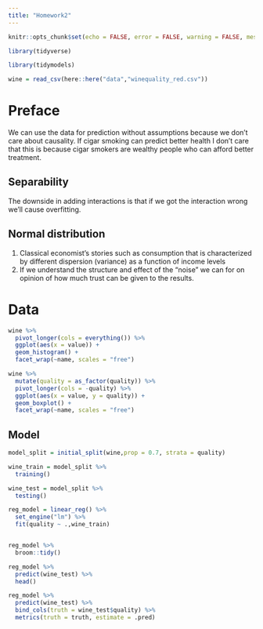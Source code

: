 ```yaml
---
title: "Homework2"
---
```


```r

knitr::opts_chunk$set(echo = FALSE, error = FALSE, warning = FALSE, message = FALSE)

```

```r

library(tidyverse)

library(tidymodels)

```

```r

wine = read_csv(here::here("data","winequality_red.csv"))

```

# Preface

We can use the data for prediction without assumptions because we don't care about
causality. If cigar smoking can predict better health I don't care that this is because
cigar smokers are wealthy people who can afford better treatment.

## Separability

The downside in adding interactions is that if we got the interaction wrong we'll cause overfitting.

## Normal distribution
1. Classical economist's stories such as consumption that is characterized by different
dispersion (variance) as a function of income levels
2. If we understand the structure and effect of the "noise" we can for on opinion of how
much trust can be given to the results.



# Data

```r
wine %>% 
  pivot_longer(cols = everything()) %>% 
  ggplot(aes(x = value)) + 
  geom_histogram() + 
  facet_wrap(~name, scales = "free")

```


```r

wine %>% 
  mutate(quality = as_factor(quality)) %>% 
  pivot_longer(cols = -quality) %>%
  ggplot(aes(x = value, y = quality)) + 
  geom_boxplot() + 
  facet_wrap(~name, scales = "free")

```



## Model

```r

model_split = initial_split(wine,prop = 0.7, strata = quality)

wine_train = model_split %>% 
  training()

wine_test = model_split %>% 
  testing()

```

```r

reg_model = linear_reg() %>%
  set_engine("lm") %>%
  fit(quality ~ .,wine_train)


reg_model %>% 
  broom::tidy()

```

```r

reg_model %>% 
  predict(wine_test) %>%
  head()

```

```r

reg_model %>%
  predict(wine_test) %>% 
  bind_cols(truth = wine_test$quality) %>% 
  metrics(truth = truth, estimate = .pred)

```

